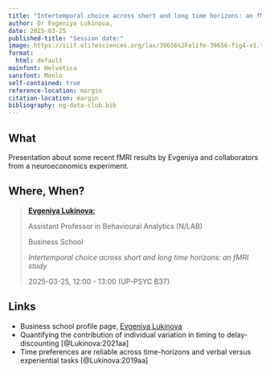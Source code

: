 ```yaml
---
title: "Intertemporal choice across short and long time horizons: an fMRI study"
author: Dr Evgeniya Lukinova, 
date: 2025-03-25
published-title: "Session date:"
image: https://iiif.elifesciences.org/lax/39656%2Felife-39656-fig4-v1.tif/full/1500,/0/default.jpg
format:
  html: default
mainfont: Helvetica
sansfont: Menlo 
self-contained: true
reference-location: margin
citation-location: margin
bibliography: ng-data-club.bib
---
```


## What 

Presentation about some recent fMRI results by Evgeniya and collaborators from a neuroeconomics experiment.

## Where, When?

>[**Evgeniya Lukinova:**](https://www.nottingham.ac.uk/business/people/lizel.phtml) 
>
>Assistant Professor in Behavioural Analytics (N/LAB)
>
>Business School
>
>*Intertemporal choice across short and long time horizons: an fMRI study* 
>
>2025-03-25, 12:00 - 13:00 (UP-PSYC B37) 

## Links

- Business school profile page, [Evgeniya Lukinova](https://www.nottingham.ac.uk/business/people/lizel.phtml) 
- Quantifying the contribution of individual variation in timing to delay-discounting [@Lukinova:2021aa]
- Time preferences are reliable across time-horizons and verbal versus experiential tasks [@Lukinova:2019aa]
